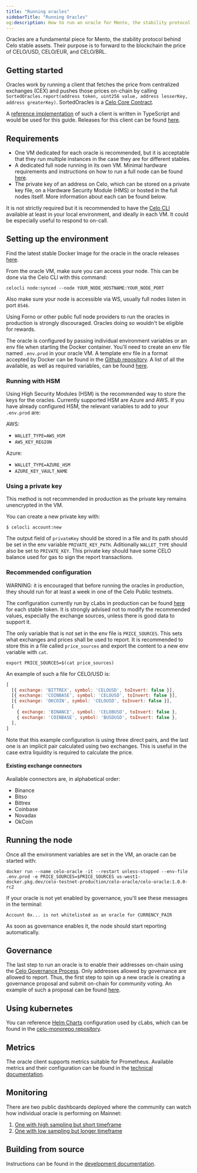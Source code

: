 ```yaml
---
title: "Running oracles"
sidebarTitle: "Running Oracles"
og:description: How to run an oracle for Mento, the stability protocol.
---
```


Oracles are a fundamental piece for Mento, the stability protocol behind Celo stable assets. Their purpose is to forward to the blockchain the price of CELO/USD, CELO/EUR, and CELO/BRL.

## Getting started

Oracles work by running a client that fetches the price from centralized exchanges (CEX) and pushes those prices on-chain by calling `SortedOracles.report(address token, uint256 value, address lesserKey, address greaterKey)`. SortedOracles is a [Celo Core Contract](/contribute-to-celo/release-process/smart-contracts).

A [reference implementation](https://github.com/celo-org/celo-oracle) of such a client is written in TypeScript and would be used for this guide. Releases for this client can be found [here](https://github.com/celo-org/celo-oracle/releases).

## Requirements

- One VM dedicated for each oracle is recommended, but it is acceptable that they run multiple instances in the case they are for different stables.
- A dedicated full node running in its own VM. Minimal hardware requirements and instructions on how to run a full node can be found [here](/legacy/validator/run/mainnet).
- The private key of an address on Celo, which can be stored on a private key file, on a Hardware Security Module (HMS) or hosted in the full nodes itself. More information about each can be found below.

It is not strictly required but it is recommended to have the [Celo CLI](/cli#what-is-the-celo-cli) available at least in your local environment, and ideally in each VM. It could be especially useful to respond to on-call.

## Setting up the environment

Find the latest stable Docker Image for the oracle in the oracle releases [here](https://github.com/celo-org/celo-oracle/releases).

From the oracle VM, make sure you can access your node. This can be done via the Celo CLI with this command:

`celocli node:synced --node YOUR_NODE_HOSTNAME:YOUR_NODE_PORT`

Also make sure your node is accessible via WS, usually full nodes listen in port `8546`.

<Warning>
Using Forno or other public full node providers to run the oracles in production is strongly discouraged. Oracles doing so wouldn't be eligible for rewards.
</Warning>

The oracle is configured by passing individual environment variables or an env file when starting the Docker container. You'll need to create an env file named `.env.prod` in your oracle VM. A template env file in a format accepted by Docker can be found in the [Github repository](https://github.com/celo-org/celo-oracle/blob/main/.env.prod). A list of all the available, as well as required variables, can be found [here](https://github.com/celo-org/celo-oracle/blob/main/README-config.md).

### Running with HSM

Using High Security Modules (HSM) is the recommended way to store the keys for the oracles. Currently supported HSM are Azure and AWS. If you have already configured HSM, the relevant variables to add to your `.env.prod` are:

AWS:

- `WALLET_TYPE=AWS_HSM`
- `AWS_KEY_REGION`

Azure:

- `WALLET_TYPE=AZURE_HSM`
- `AZURE_KEY_VAULT_NAME`

### Using a private key

<Warning>
This method is not recommended in production as the private key remains unencrypted in the VM.
</Warning>

You can create a new private key with:

`$ celocli account:new`

The output field of `privateKey` should be stored in a file and its path should be set in the env variable `PRIVATE_KEY_PATH`. Aditionally `WALLET_TYPE` should also be set to `PRIVATE_KEY`. This private key should have some CELO balance used for gas to sign the report transactions.


### Recommended configuration

<Warning>
WARNING: it is encouraged that before running the oracles in production, they should run for at least a week in one of the Celo Public testnets.
</Warning>

The configuration currently run by cLabs in production can be found [here](https://github.com/celo-org/celo-monorepo/tree/master/packages/helm-charts/oracle) for each stable token. It is strongly advised not to modify the recommended values, especially the exchange sources, unless there is good data to support it.

The only variable that is not set in the env file is `PRICE_SOURCES`. This sets what exchanges and prices shall be used to report. It is recommended to store this in a file called `price_sources` and export the content to a new env variable with `cat`.

`export PRICE_SOURCES=$(cat price_sources)`

An example of such a file for CELO/USD is:

```js
[
  [{ exchange: 'BITTREX', symbol: 'CELOUSD', toInvert: false }],
  [{ exchange: 'COINBASE', symbol: 'CELOUSD', toInvert: false }],
  [{ exchange: 'OKCOIN', symbol: 'CELOUSD', toInvert: false }],
  [
    { exchange: 'BINANCE', symbol: 'CELOBUSD', toInvert: false },
    { exchange: 'COINBASE', symbol: 'BUSDUSD', toInvert: false },
  ],
]
```

<Tip>
Note that this example configuration is using three direct pairs, and the last one is an implicit pair calculated using two exchanges. This is useful in the case extra liquidity is required to calculate the price.
</Tip>

#### Existing exchange connectors

Available connectors are, in alphabetical order:

- Binance
- Bitso
- Bittrex
- Coinbase
- Novadax
- OkCoin

## Running the node

Once all the environment variables are set in the VM, an oracle can be started with:

`docker run --name celo-oracle -it --restart unless-stopped --env-file .env.prod -e PRICE_SOURCES=$PRICE_SOURCES us-west1-docker.pkg.dev/celo-testnet-production/celo-oracle/celo-oracle:1.0.0-rc2`

If your oracle is not yet enabled by governance, you'll see these messages in the terminal:

`Account 0x... is not whitelisted as an oracle for CURRENCY_PAIR`

As soon as governance enables it, the node should start reporting automatically.

## Governance

The last step to run an oracle is to enable their addresses on-chain using the [Celo Governance Process](/home/protocol/governance/overview). Only addresses allowed by governance are allowed to report. Thus, the first step to spin up a new oracle is creating a governance proposal and submit on-chain for community voting. An example of such a proposal can be found [here](https://github.com/celo-org/governance/blob/main/CGPs/cgp-0057.md).

## Using kubernetes

You can reference [Helm Charts](https://helm.sh/docs/topics/charts/) configuration used by cLabs, which can be found in the [celo-monorepo repository](https://github.com/celo-org/celo-monorepo/tree/master/packages/helm-charts/oracle).

## Metrics

The oracle client supports metrics suitable for Prometheus. Available metrics and their configuration can be found in the [technical documentation](https://github.com/celo-org/celo-oracle/blob/main/README-metrics.md).

## Monitoring

There are two public dashboards deployed where the community can watch how individual oracle is performing on Mainnet:

1. [One with high sampling but short timeframe](<https://snapshots.raintank.io/dashboard/snapshot/sortedoracles(public)-now-2d?orgId=2>)
2. [One with low sampling but longer timeframe](<https://snapshots.raintank.io/dashboard/snapshot/sortedoracles(public)-now-1M?orgId=2>)

## Building from source

Instructions can be found in the [development documentation](https://github.com/celo-org/celo-oracle#running).